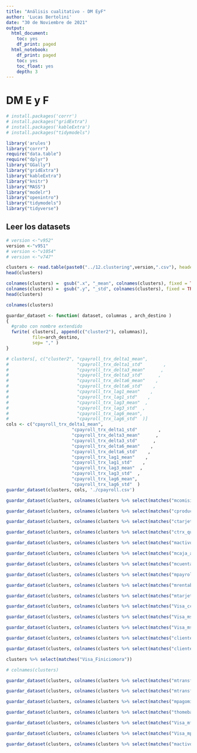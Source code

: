 ```yaml
---
title: "Análisis cualitativo - DM EyF"
author: 'Lucas Bertolini'
date: "30 de Noviembre de 2021"
output:
  html_document:
    toc: yes
    df_print: paged
  html_notebook:
    df_print: paged
    toc: yes
    toc_float: yes
    depth: 3
---
```


# DM E y F


```r
# install.packages('corrr')
# install.packages("gridExtra")
# install.packages('kableExtra')
# install.packages("tidymodels")
```

```r
library('arules')
library("corrr")
require("data.table")
require("dplyr")
library("GGally")
library("gridExtra")
library("kableExtra")
library("knitr")
library("MASS")
library("modelr")
library("openintro")
library("tidymodels")
library("tidyverse")

```

## Leer los datasets
```r
# version <-"v952"
version <-"v951"
# version <-"v1054"
# version <-"v747"
```

```r
clusters <- read.table(paste0("../12.clustering",version,".csv"), header = TRUE, sep = ";")
head(clusters)
```
```r
colnames(clusters) =  gsub(".x", "_mean", colnames(clusters), fixed = TRUE)
colnames(clusters) =  gsub(".y", "_std", colnames(clusters), fixed = TRUE)
head(clusters)
```

```r
colnames(clusters)
```

```r
guardar_dataset <- function( dataset, columnas , arch_destino )
{
  #grabo con nombre extendido
  fwrite( clusters[, append(c("cluster2"), columnas)],
          file=arch_destino,
          sep= "," )
}
```

```r
# clusters[, c("cluster2", "cpayroll_trx_delta1_mean",                
#                          "cpayroll_trx_delta1_std"        ,        
#                          "cpayroll_trx_delta3_mean"      ,          
#                          "cpayroll_trx_delta3_std"      ,           
#                          "cpayroll_trx_delta6_mean"    ,           
#                          "cpayroll_trx_delta6_std"    ,             
#                          "cpayroll_trx_lag1_mean"    ,              
#                          "cpayroll_trx_lag1_std"    ,              
#                          "cpayroll_trx_lag3_mean"  ,                
#                          "cpayroll_trx_lag3_std"  ,                 
#                          "cpayroll_trx_lag6_mean",                 
#                          "cpayroll_trx_lag6_std"  )]
cols <- c("cpayroll_trx_delta1_mean",                
                         "cpayroll_trx_delta1_std"        ,        
                         "cpayroll_trx_delta3_mean"      ,          
                         "cpayroll_trx_delta3_std"      ,           
                         "cpayroll_trx_delta6_mean"    ,           
                         "cpayroll_trx_delta6_std"    ,             
                         "cpayroll_trx_lag1_mean"    ,              
                         "cpayroll_trx_lag1_std"    ,              
                         "cpayroll_trx_lag3_mean"  ,                
                         "cpayroll_trx_lag3_std"  ,                 
                         "cpayroll_trx_lag6_mean",                 
                         "cpayroll_trx_lag6_std"  )
guardar_dataset(clusters, cols, './cpayroll.csv')
```


```r
guardar_dataset(clusters, colnames(clusters %>% select(matches("mcomisiones"))), './mcomisiones.csv') 
```


```r
guardar_dataset(clusters, colnames(clusters %>% select(matches("cproductos"))), './cproductos.csv') 
```


```r
guardar_dataset(clusters, colnames(clusters %>% select(matches("ctarjeta_visa_transacciones"))), './ctarjeta_visa_transacciones.csv') 
```


```r
guardar_dataset(clusters, colnames(clusters %>% select(matches("ctrx_quarter"))), './ctrx_quarter.csv') 
```


```r
guardar_dataset(clusters, colnames(clusters %>% select(matches("mactivos_margen"))), './mactivos_margen.csv') 
```


```r
guardar_dataset(clusters, colnames(clusters %>% select(matches("mcaja_ahorro"))), './mcaja_ahorro.csv') 
```


```r
guardar_dataset(clusters, colnames(clusters %>% select(matches("mcuentas_saldo"))), './mcuentas_saldo.csv') 
```


```r
guardar_dataset(clusters, colnames(clusters %>% select(matches("mpayroll"))), './mpayroll.csv') 
```


```r
guardar_dataset(clusters, colnames(clusters %>% select(matches("mrentabilidad"))), './mrentabilidad.csv') 
```


```r
guardar_dataset(clusters, colnames(clusters %>% select(matches("mtarjeta_visa_consumo"))), './mtarjeta_visa_consumo.csv') 
```


```r
guardar_dataset(clusters, colnames(clusters %>% select(matches("Visa_cconsumos"))), './Visa_cconsumos.csv') 
```


```r
guardar_dataset(clusters, colnames(clusters %>% select(matches("Visa_msaldopesos"))), './Visa_msaldopesos.csv') 
```


```r
guardar_dataset(clusters, colnames(clusters %>% select(matches("Visa_msaldototal"))), './Visa_msaldototal.csv') 
```


```r
guardar_dataset(clusters, colnames(clusters %>% select(matches("cliente_edad"))), './cliente_edad.csv') 
```


```r
guardar_dataset(clusters, colnames(clusters %>% select(matches("cliente_antiguedad"))), './cliente_antiguedad.csv') 
```


```r
clusters %>% select(matches("Visa_Finiciomora"))
```


```r
# colnames(clusters)
```




```r
guardar_dataset(clusters, colnames(clusters %>% select(matches("mtransferencias_recibidas"))), './mtransferencias_recibidas.csv') 
```


```r
guardar_dataset(clusters, colnames(clusters %>% select(matches("mtransferencias_emitidas"))), './mtransferencias_emitidas.csv') 
```

```r
guardar_dataset(clusters, colnames(clusters %>% select(matches("mpagomiscuentas"))), './mpagomiscuentas.csv') 
```

```r
guardar_dataset(clusters, colnames(clusters %>% select(matches("thomebanking"))), './thomebanking.csv') 
```

```r
guardar_dataset(clusters, colnames(clusters %>% select(matches("Visa_mfinanciacion_limite"))), './Visa_mfinanciacion_limite.csv') 
```

```r
guardar_dataset(clusters, colnames(clusters %>% select(matches("Visa_mpagominimo"))), './Visa_mpagominimo.csv') 
```

```r
guardar_dataset(clusters, colnames(clusters %>% select(matches("mactivos_margen"))), './mactivos_margen.csv') 
```









